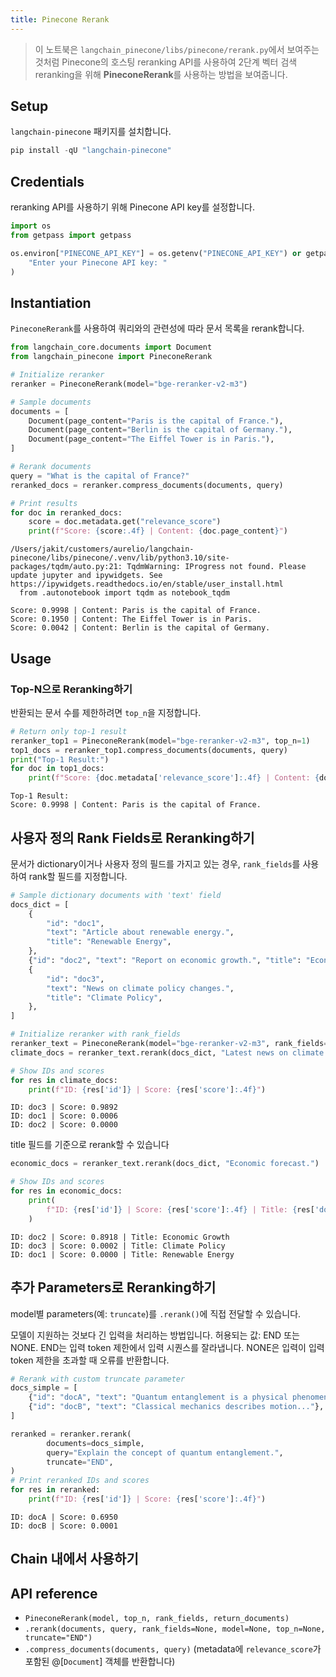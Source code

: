 ```yaml
---
title: Pinecone Rerank
---
```


> 이 노트북은 `langchain_pinecone/libs/pinecone/rerank.py`에서 보여주는 것처럼 Pinecone의 호스팅 reranking API를 사용하여 2단계 벡터 검색 reranking을 위해 **PineconeRerank**를 사용하는 방법을 보여줍니다.

## Setup

`langchain-pinecone` 패키지를 설치합니다.

```python
pip install -qU "langchain-pinecone"
```

## Credentials

reranking API를 사용하기 위해 Pinecone API key를 설정합니다.

```python
import os
from getpass import getpass

os.environ["PINECONE_API_KEY"] = os.getenv("PINECONE_API_KEY") or getpass(
    "Enter your Pinecone API key: "
)
```

## Instantiation

`PineconeRerank`를 사용하여 쿼리와의 관련성에 따라 문서 목록을 rerank합니다.

```python
from langchain_core.documents import Document
from langchain_pinecone import PineconeRerank

# Initialize reranker
reranker = PineconeRerank(model="bge-reranker-v2-m3")

# Sample documents
documents = [
    Document(page_content="Paris is the capital of France."),
    Document(page_content="Berlin is the capital of Germany."),
    Document(page_content="The Eiffel Tower is in Paris."),
]

# Rerank documents
query = "What is the capital of France?"
reranked_docs = reranker.compress_documents(documents, query)

# Print results
for doc in reranked_docs:
    score = doc.metadata.get("relevance_score")
    print(f"Score: {score:.4f} | Content: {doc.page_content}")
```

```output
/Users/jakit/customers/aurelio/langchain-pinecone/libs/pinecone/.venv/lib/python3.10/site-packages/tqdm/auto.py:21: TqdmWarning: IProgress not found. Please update jupyter and ipywidgets. See https://ipywidgets.readthedocs.io/en/stable/user_install.html
  from .autonotebook import tqdm as notebook_tqdm
```
```output
Score: 0.9998 | Content: Paris is the capital of France.
Score: 0.1950 | Content: The Eiffel Tower is in Paris.
Score: 0.0042 | Content: Berlin is the capital of Germany.
```

## Usage

### Top-N으로 Reranking하기

반환되는 문서 수를 제한하려면 `top_n`을 지정합니다.

```python
# Return only top-1 result
reranker_top1 = PineconeRerank(model="bge-reranker-v2-m3", top_n=1)
top1_docs = reranker_top1.compress_documents(documents, query)
print("Top-1 Result:")
for doc in top1_docs:
    print(f"Score: {doc.metadata['relevance_score']:.4f} | Content: {doc.page_content}")
```

```output
Top-1 Result:
Score: 0.9998 | Content: Paris is the capital of France.
```

## 사용자 정의 Rank Fields로 Reranking하기

문서가 dictionary이거나 사용자 정의 필드를 가지고 있는 경우, `rank_fields`를 사용하여 rank할 필드를 지정합니다.

```python
# Sample dictionary documents with 'text' field
docs_dict = [
    {
        "id": "doc1",
        "text": "Article about renewable energy.",
        "title": "Renewable Energy",
    },
    {"id": "doc2", "text": "Report on economic growth.", "title": "Economic Growth"},
    {
        "id": "doc3",
        "text": "News on climate policy changes.",
        "title": "Climate Policy",
    },
]

# Initialize reranker with rank_fields
reranker_text = PineconeRerank(model="bge-reranker-v2-m3", rank_fields=["text"])
climate_docs = reranker_text.rerank(docs_dict, "Latest news on climate change.")

# Show IDs and scores
for res in climate_docs:
    print(f"ID: {res['id']} | Score: {res['score']:.4f}")
```

```output
ID: doc3 | Score: 0.9892
ID: doc1 | Score: 0.0006
ID: doc2 | Score: 0.0000
```

title 필드를 기준으로 rerank할 수 있습니다

```python
economic_docs = reranker_text.rerank(docs_dict, "Economic forecast.")

# Show IDs and scores
for res in economic_docs:
    print(
        f"ID: {res['id']} | Score: {res['score']:.4f} | Title: {res['document']['title']}"
    )
```

```output
ID: doc2 | Score: 0.8918 | Title: Economic Growth
ID: doc3 | Score: 0.0002 | Title: Climate Policy
ID: doc1 | Score: 0.0000 | Title: Renewable Energy
```

## 추가 Parameters로 Reranking하기

model별 parameters(예: `truncate`)를 `.rerank()`에 직접 전달할 수 있습니다.

모델이 지원하는 것보다 긴 입력을 처리하는 방법입니다. 허용되는 값: END 또는 NONE.
END는 입력 token 제한에서 입력 시퀀스를 잘라냅니다. NONE은 입력이 입력 token 제한을 초과할 때 오류를 반환합니다.

```python
# Rerank with custom truncate parameter
docs_simple = [
    {"id": "docA", "text": "Quantum entanglement is a physical phenomenon..."},
    {"id": "docB", "text": "Classical mechanics describes motion..."},
]

reranked = reranker.rerank(
        documents=docs_simple,
        query="Explain the concept of quantum entanglement.",
        truncate="END",
)
# Print reranked IDs and scores
for res in reranked:
    print(f"ID: {res['id']} | Score: {res['score']:.4f}")
```

```output
ID: docA | Score: 0.6950
ID: docB | Score: 0.0001
```

## Chain 내에서 사용하기

## API reference

- `PineconeRerank(model, top_n, rank_fields, return_documents)`
- `.rerank(documents, query, rank_fields=None, model=None, top_n=None, truncate="END")`
- `.compress_documents(documents, query)` (metadata에 `relevance_score`가 포함된 @[`Document`] 객체를 반환합니다)